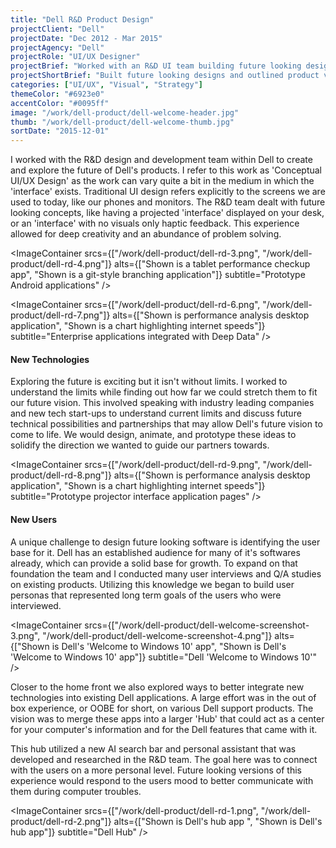 ```yaml
---
title: "Dell R&D Product Design"
projectClient: "Dell"
projectDate: "Dec 2012 - Mar 2015"
projectAgency: "Dell"
projectRole: "UI/UX Designer"
projectBrief: "Worked with an R&D UI team building future looking designs and outlining product visions for enterprise and consumer software. Took visionary ideas and brought them to life with UI designs and interactive prototypes. Built future looking user profiles as a way of predicting the product direction 10+ years out. Used this information to guide the creation of new and unique user interaction patterns."
projectShortBrief: "Built future looking designs and outlined product visions for enterprise and consumer software."
categories: ["UI/UX", "Visual", "Strategy"]
themeColor: "#6923e0"
accentColor: "#0095ff"
image: "/work/dell-product/dell-welcome-header.jpg"
thumb: "/work/dell-product/dell-welcome-thumb.jpg"
sortDate: "2015-12-01"
---
```


I worked with the R&D design and development team within Dell to create and explore the future of Dell's products. I refer to this work as 'Conceptual UI/UX Design' as the work can vary quite a bit in the medium in which the 'interface' exists. Traditional UI design refers explicitly to the screens we are used to today, like our phones and monitors. The R&D team dealt with future looking concepts, like having a projected 'interface' displayed on your desk, or an 'interface' with no visuals only haptic feedback. This experience allowed for deep creativity and an abundance of problem solving.

<ImageContainer
    srcs={["/work/dell-product/dell-rd-3.png", "/work/dell-product/dell-rd-4.png"]}
    alts={["Shown is a tablet performance checkup app", "Shown is a git-style branching application"]}
    subtitle="Prototype Android applications"
/>

<ImageContainer
    srcs={["/work/dell-product/dell-rd-6.png", "/work/dell-product/dell-rd-7.png"]}
    alts={["Shown is performance analysis desktop application", "Shown is a chart highlighting internet speeds"]}
    subtitle="Enterprise applications integrated with Deep Data"
/>

#### New Technologies

Exploring the future is exciting but it isn't without limits. I worked to understand the limits while finding out how far we could stretch them to fit our future vision. This involved speaking with industry leading companies and new tech start-ups to understand current limits and discuss future technical possibilities and partnerships that may allow Dell's future vision to come to life. We would design, animate, and prototype these ideas to solidify the direction we wanted to guide our partners towards.

<ImageContainer src="/work/dell-product/dell-rd-10.png" alt="Shown is a prototype projector interface application" subtitle="Prototype projector interface application" />

<ImageContainer
    srcs={["/work/dell-product/dell-rd-9.png", "/work/dell-product/dell-rd-8.png"]}
    alts={["Shown is performance analysis desktop application", "Shown is a chart highlighting internet speeds"]}
    subtitle="Prototype projector interface application pages"
/>

#### New Users

A unique challenge to design future looking software is identifying the user base for it. Dell has an established audience for many of it's softwares already, which can provide a solid base for growth. To expand on that foundation the team and I conducted many user interviews and Q/A studies on existing products. Utilizing this knowledge we began to build user personas that represented long term goals of the users who were interviewed.

<ImageContainer
    srcs={["/work/dell-product/dell-welcome-screenshot-3.png", "/work/dell-product/dell-welcome-screenshot-4.png"]}
    alts={["Shown is Dell's 'Welcome to Windows 10' app", "Shown is Dell's 'Welcome to Windows 10' app"]}
    subtitle="Dell 'Welcome to Windows 10'"
/>

Closer to the home front we also explored ways to better integrate new technologies into existing Dell applications. A large effort was in the out of box experience, or OOBE for short, on various Dell support products. The vision was to merge these apps into a larger 'Hub' that could act as a center for your computer's information and for the Dell features that came with it.

This hub utilized a new AI search bar and personal assistant that was developed and researched in the R&D team. The goal here was to connect with the users on a more personal level. Future looking versions of this experience would respond to the users mood to better communicate with them during computer troubles.

<ImageContainer srcs={["/work/dell-product/dell-rd-1.png", "/work/dell-product/dell-rd-2.png"]} alts={["Shown is Dell's hub app ", "Shown is Dell's hub app"]} subtitle="Dell Hub" />
